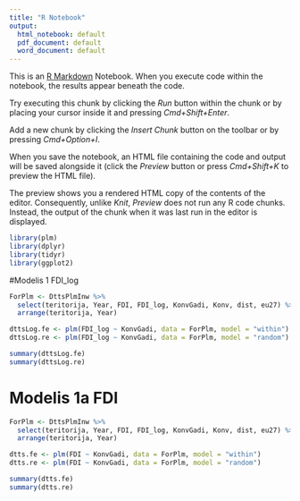 ```yaml
---
title: "R Notebook"
output:
  html_notebook: default
  pdf_document: default
  word_document: default
---
```


This is an [R Markdown](http://rmarkdown.rstudio.com) Notebook. When you execute code within the notebook, the results appear beneath the code. 

Try executing this chunk by clicking the *Run* button within the chunk or by placing your cursor inside it and pressing *Cmd+Shift+Enter*. 


Add a new chunk by clicking the *Insert Chunk* button on the toolbar or by pressing *Cmd+Option+I*.

When you save the notebook, an HTML file containing the code and output will be saved alongside it (click the *Preview* button or press *Cmd+Shift+K* to preview the HTML file). 

The preview shows you a rendered HTML copy of the contents of the editor. Consequently, unlike *Knit*, *Preview* does not run any R code chunks. Instead, the output of the chunk when it was last run in the editor is displayed.

```r
library(plm)
library(dplyr)
library(tidyr)
library(ggplot2)
```

#Modelis 1 FDI_log
```r
ForPlm <- DttsPlmInw %>%
  select(teritorija, Year, FDI, FDI_log, KonvGadi, Konv, dist, eu27) %>%
  arrange(teritorija, Year)

dttsLog.fe <- plm(FDI_log ~ KonvGadi, data = ForPlm, model = "within")
dttsLog.re <- plm(FDI_log ~ KonvGadi, data = ForPlm, model = "random")

summary(dttsLog.fe)
summary(dttsLog.re)
```

# Modelis 1a FDI

```r
ForPlm <- DttsPlmInw %>%
  select(teritorija, Year, FDI, FDI_log, KonvGadi, Konv, dist, eu27) %>%
  arrange(teritorija, Year)

dtts.fe <- plm(FDI ~ KonvGadi, data = ForPlm, model = "within")
dtts.re <- plm(FDI ~ KonvGadi, data = ForPlm, model = "random")

summary(dtts.fe)
summary(dtts.re)
```
